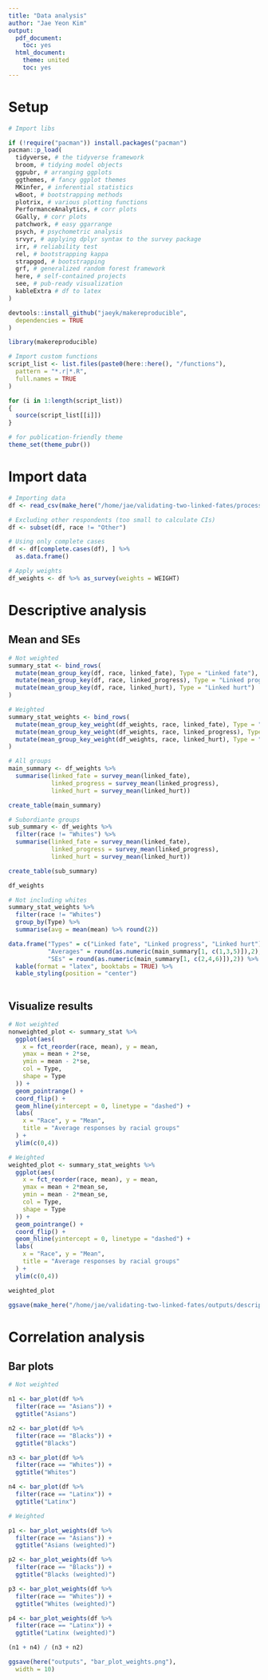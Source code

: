 ```yaml
---
title: "Data analysis"
author: "Jae Yeon Kim"
output:
  pdf_document:
    toc: yes
  html_document:
    theme: united
    toc: yes
---
```


# Setup 

```r

# Import libs 

if (!require("pacman")) install.packages("pacman")
pacman::p_load(
  tidyverse, # the tidyverse framework
  broom, # tidying model objects
  ggpubr, # arranging ggplots
  ggthemes, # fancy ggplot themes
  MKinfer, # inferential statistics
  wBoot, # bootstrapping methods
  plotrix, # various plotting functions
  PerformanceAnalytics, # corr plots
  GGally, # corr plots
  patchwork, # easy ggarrange
  psych, # psychometric analysis
  srvyr, # applying dplyr syntax to the survey package 
  irr, # reliability test
  rel, # bootstrapping kappa
  strapgod, # bootstrapping
  grf, # generalized random forest framework
  here, # self-contained projects
  see, # pub-ready visualization
  kableExtra # df to latex 
)

devtools::install_github("jaeyk/makereproducible",
  dependencies = TRUE
)

library(makereproducible)

# Import custom functions 
script_list <- list.files(paste0(here::here(), "/functions"),
  pattern = "*.r|*.R",
  full.names = TRUE
)

for (i in 1:length(script_list))
{
  source(script_list[[i]])
}

# for publication-friendly theme
theme_set(theme_pubr())
```

# Import data 

```r

# Importing data
df <- read_csv(make_here("/home/jae/validating-two-linked-fates/processed_data/processed_survey.csv"))

# Excluding other respondents (too small to calculate CIs)
df <- subset(df, race != "Other")

# Using only complete cases
df <- df[complete.cases(df), ] %>%
  as.data.frame()

# Apply weights 
df_weights <- df %>% as_survey(weights = WEIGHT) 

```

# Descriptive analysis 

## Mean and SEs

```r

# Not weighted
summary_stat <- bind_rows(
  mutate(mean_group_key(df, race, linked_fate), Type = "Linked fate"),
  mutate(mean_group_key(df, race, linked_progress), Type = "Linked progress"),
  mutate(mean_group_key(df, race, linked_hurt), Type = "Linked hurt")
)

# Weighted
summary_stat_weights <- bind_rows(
  mutate(mean_group_key_weight(df_weights, race, linked_fate), Type = "Linked fate"),
  mutate(mean_group_key_weight(df_weights, race, linked_progress), Type = "Linked progress"),
  mutate(mean_group_key_weight(df_weights, race, linked_hurt), Type = "Linked hurt")
)

```

```r
# All groups
main_summary <- df_weights %>%
  summarise(linked_fate = survey_mean(linked_fate),
            linked_progress = survey_mean(linked_progress),
            linked_hurt = survey_mean(linked_hurt))

create_table(main_summary)

# Subordiante groups
sub_summary <- df_weights %>%
  filter(race != "Whites") %>%
  summarise(linked_fate = survey_mean(linked_fate),
            linked_progress = survey_mean(linked_progress),
            linked_hurt = survey_mean(linked_hurt))

create_table(sub_summary)

df_weights
```


```r
# Not including whites 
summary_stat_weights %>%
  filter(race != "Whites") 
  group_by(Type) %>%
  summarise(avg = mean(mean) %>% round(2))

data.frame("Types" = c("Linked fate", "Linked progress", "Linked hurt"),
           "Averages" = round(as.numeric(main_summary[1, c(1,3,5)]),2),
           "SEs" = round(as.numeric(main_summary[1, c(2,4,6)]),2)) %>%
  kable(format = "latex", booktabs = TRUE) %>%
  kable_styling(position = "center")
  
```

## Visualize results 

```r

# Not weighted 
nonweighted_plot <- summary_stat %>%
  ggplot(aes(
    x = fct_reorder(race, mean), y = mean,
    ymax = mean + 2*se,
    ymin = mean - 2*se, 
    col = Type, 
    shape = Type
  )) +
  geom_pointrange() +
  coord_flip() +
  geom_hline(yintercept = 0, linetype = "dashed") +
  labs(
    x = "Race", y = "Mean",
    title = "Average responses by racial groups"
  ) +
  ylim(c(0,4))

# Weighted
weighted_plot <- summary_stat_weights %>%
  ggplot(aes(
    x = fct_reorder(race, mean), y = mean,
    ymax = mean + 2*mean_se,
    ymin = mean - 2*mean_se, 
    col = Type, 
    shape = Type
  )) +
  geom_pointrange() +
  coord_flip() +
  geom_hline(yintercept = 0, linetype = "dashed") +
  labs(
    x = "Race", y = "Mean",
    title = "Average responses by racial groups"
  ) +
  ylim(c(0,4))

weighted_plot

ggsave(make_here("/home/jae/validating-two-linked-fates/outputs/descriptive_stat_weights.png"))
```

  
# Correlation analysis

## Bar plots

```r

# Not weighted 

n1 <- bar_plot(df %>%
  filter(race == "Asians")) +
  ggtitle("Asians")

n2 <- bar_plot(df %>%
  filter(race == "Blacks")) +
  ggtitle("Blacks")

n3 <- bar_plot(df %>%
  filter(race == "Whites")) +
  ggtitle("Whites")

n4 <- bar_plot(df %>%
  filter(race == "Latinx")) +
  ggtitle("Latinx")

# Weighted 

p1 <- bar_plot_weights(df %>%
  filter(race == "Asians")) +
  ggtitle("Asians (weighted)")

p2 <- bar_plot_weights(df %>%
  filter(race == "Blacks")) +
  ggtitle("Blacks (weighted)")

p3 <- bar_plot_weights(df %>%
  filter(race == "Whites")) +
  ggtitle("Whites (weighted)")

p4 <- bar_plot_weights(df %>%
  filter(race == "Latinx")) +
  ggtitle("Latinx (weighted)")

(n1 + n4) / (n3 + n2)

ggsave(here("outputs", "bar_plot_weights.png"),
  width = 10)
```
